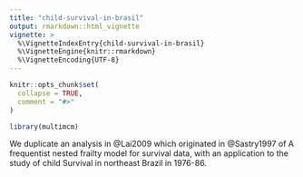 ```yaml
---
title: "child-survival-in-brasil"
output: rmarkdown::html_vignette
vignette: >
  %\VignetteIndexEntry{child-survival-in-brasil}
  %\VignetteEngine{knitr::rmarkdown}
  %\VignetteEncoding{UTF-8}
---
```


```r
knitr::opts_chunk$set(
  collapse = TRUE,
  comment = "#>"
)
```

```r
library(multimcm)
```

We duplicate an analysis in @Lai2009 which originated in @Sastry1997 of A frequentist nested frailty model for survival data, with an application to the study of child Survival in northeast Brazil in 1976-86.
